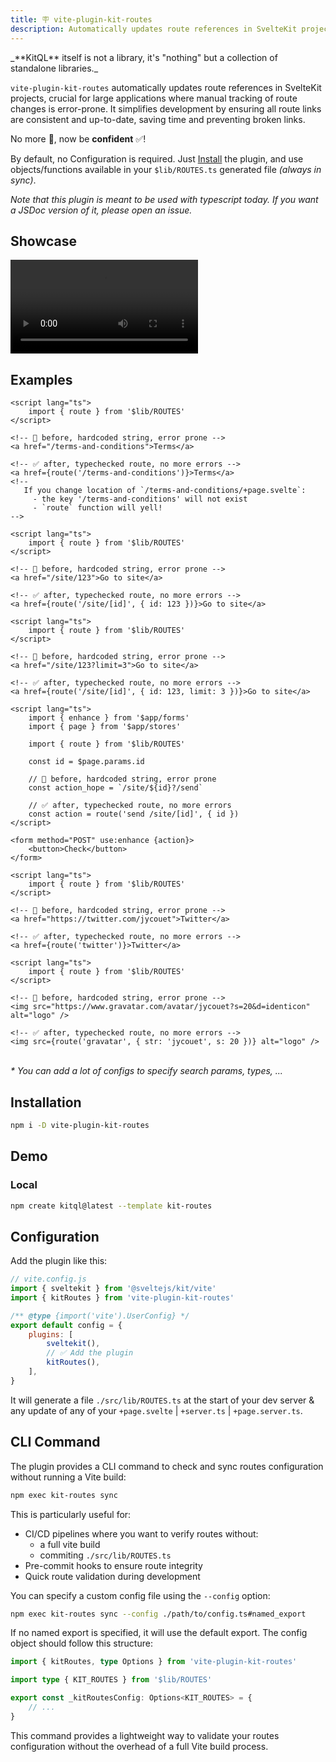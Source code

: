 ```yaml
---
title: 🪧 vite-plugin-kit-routes
description: Automatically updates route references in SvelteKit projects
---
```



<Aside type="tip">
	_**KitQL** itself is not a library, it's "nothing" but a collection of standalone libraries._
</Aside>

`vite-plugin-kit-routes` automatically updates route references in SvelteKit projects, crucial for
large applications where manual tracking of route changes is error-prone. It simplifies development
by ensuring all route links are consistent and up-to-date, saving time and preventing broken links.

No more 🤞, now be **confident** ✅!

By default, no Configuration is required. Just [Install](#installation) the plugin, and use
objects/functions available in your `$lib/ROUTES.ts` generated file _(always in sync)_.

_Note that this plugin is meant to be used with typescript today. If you want a JSDoc version of it,
please open an issue._

## Showcase


<Video
	src="https://www.youtube.com/embed/GH5NxbdCZ74?start=489"
	title="KitQL - vite-plugin-kit-routes"
	ratio="16:9"
	allowfullscreen
/>

## Examples

```svelte
<script lang="ts">
	import { route } from '$lib/ROUTES'
</script>

<!-- 🤞 before, hardcoded string, error prone -->
<a href="/terms-and-conditions">Terms</a>

<!-- ✅ after, typechecked route, no more errors -->
<a href={route('/terms-and-conditions')}>Terms</a>
<!--
   If you change location of `/terms-and-conditions/+page.svelte`:
     - the key '/terms-and-conditions' will not exist
     - `route` function will yell!
-->
```

```svelte
<script lang="ts">
	import { route } from '$lib/ROUTES'
</script>

<!-- 🤞 before, hardcoded string, error prone -->
<a href="/site/123">Go to site</a>

<!-- ✅ after, typechecked route, no more errors -->
<a href={route('/site/[id]', { id: 123 })}>Go to site</a>
```

```svelte
<script lang="ts">
	import { route } from '$lib/ROUTES'
</script>

<!-- 🤞 before, hardcoded string, error prone -->
<a href="/site/123?limit=3">Go to site</a>

<!-- ✅ after, typechecked route, no more errors -->
<a href={route('/site/[id]', { id: 123, limit: 3 })}>Go to site</a>
```

```svelte
<script lang="ts">
	import { enhance } from '$app/forms'
	import { page } from '$app/stores'

	import { route } from '$lib/ROUTES'

	const id = $page.params.id

	// 🤞 before, hardcoded string, error prone
	const action_hope = `/site/${id}?/send`

	// ✅ after, typechecked route, no more errors
	const action = route('send /site/[id]', { id })
</script>

<form method="POST" use:enhance {action}>
	<button>Check</button>
</form>
```

```svelte
<script lang="ts">
	import { route } from '$lib/ROUTES'
</script>

<!-- 🤞 before, hardcoded string, error prone -->
<a href="https://twitter.com/jycouet">Twitter</a>

<!-- ✅ after, typechecked route, no more errors -->
<a href={route('twitter')}>Twitter</a>
```

```svelte
<script lang="ts">
	import { route } from '$lib/ROUTES'
</script>

<!-- 🤞 before, hardcoded string, error prone -->
<img src="https://www.gravatar.com/avatar/jycouet?s=20&d=identicon" alt="logo" />

<!-- ✅ after, typechecked route, no more errors -->
<img src={route('gravatar', { str: 'jycouet', s: 20 })} alt="logo" />
```

<br />
<em>* You can add a lot of configs to specify search params, types, ...</em>

## Installation

```sh
npm i -D vite-plugin-kit-routes
```

## Demo

### Local

```bash
npm create kitql@latest --template kit-routes
```

## Configuration

Add the plugin like this:

```js
// vite.config.js
import { sveltekit } from '@sveltejs/kit/vite'
import { kitRoutes } from 'vite-plugin-kit-routes'

/** @type {import('vite').UserConfig} */
export default config = {
	plugins: [
		sveltekit(),
		// ✅ Add the plugin
		kitRoutes(),
	],
}
```

It will generate a file `./src/lib/ROUTES.ts` at the start of your dev server & any update of any of
your `+page.svelte` | `+server.ts` | `+page.server.ts`.

## CLI Command

The plugin provides a CLI command to check and sync routes configuration without running a Vite
build:

```bash
npm exec kit-routes sync
```

This is particularly useful for:

- CI/CD pipelines where you want to verify routes without:
  - a full vite build
  - commiting `./src/lib/ROUTES.ts`
- Pre-commit hooks to ensure route integrity
- Quick route validation during development

You can specify a custom config file using the `--config` option:

```bash
npm exec kit-routes sync --config ./path/to/config.ts#named_export
```

If no named export is specified, it will use the default export. The config object should follow
this structure:

```ts
import { kitRoutes, type Options } from 'vite-plugin-kit-routes'

import type { KIT_ROUTES } from '$lib/ROUTES'

export const _kitRoutesConfig: Options<KIT_ROUTES> = {
	// ...
}
```

This command provides a lightweight way to validate your routes configuration without the overhead
of a full Vite build process.
